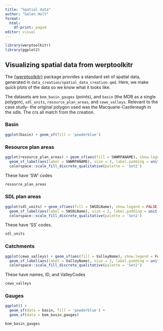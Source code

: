 ```yaml
---
title: "Spatial data"
author: "Galen Holt"
format:
  html:
    df-print: paged
editor: visual
---
```


```r
library(werptoolkitr)
library(ggplot2)
```

## Visualizing spatial data from werptoolkitr

The [{werptoolkitr}](https://github.com/MDBAuth/WERP_toolkit){style="font-size: 11pt;"} package provides a standard set of spatial data, generated in `data_creation/spatial_data_creation.qmd`. Here, we make quick plots of the data so we know what it looks like.

The datasets are `bom_basin_gauges` (points), and `basin` (the MDB as a single polygon), `sdl_units`, `resource_plan_areas`, and `cewo_valleys`. Relevant to the case study- the original polygon used was the Macquarie-Castlereagh in the sdls. The crs all match from the creation.

### Basin

```r
ggplot(basin) + geom_sf(fill = 'powderblue')
```

### Resource plan areas

```r
ggplot(resource_plan_areas) + geom_sf(aes(fill = SWWRPANAME), show.legend = FALSE) +
  geom_sf_label(aes(label = SWWRPANAME), size = 3, label.padding = unit(0.1, 'lines')) + 
  colorspace::scale_fill_discrete_qualitative(palette = 'Set2')
```

These have 'SW' codes

```r
resource_plan_areas
```

### SDL plan areas

```r
ggplot(sdl_units) + geom_sf(aes(fill = SWSDLName), show.legend = FALSE) +
  geom_sf_label(aes(label = SWSDLName), size = 3, label.padding = unit(0.1, 'lines')) + 
  colorspace::scale_fill_discrete_qualitative(palette = 'Set2')
```

These have 'SS' codes.

```r
sdl_units
```

### Catchments

```r
ggplot(cewo_valleys) + geom_sf(aes(fill = ValleyName), show.legend = FALSE) +
  geom_sf_label(aes(label = ValleyName), size = 3, label.padding = unit(0.1, 'lines')) + 
  colorspace::scale_fill_discrete_qualitative(palette = 'Set2')
```

These have names, ID, and ValleyCodes

```r
cewo_valleys
```

### Gauges

```r
ggplot() + 
  geom_sf(data = basin, fill = 'powderblue') +
  geom_sf(data = bom_basin_gauges)
```

```r
bom_basin_gauges
```
